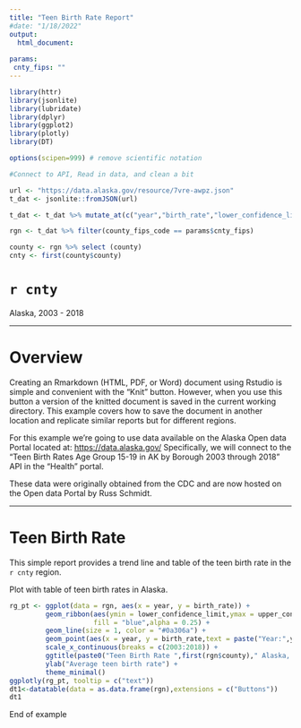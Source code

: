 ---
title: "Teen Birth Rate Report"
#date: "1/18/2022"
output: 
  html_document:  
 
params: 
 cnty_fips: ""
---

```{r setup, include=FALSE, message=FALSE, warning=FALSE}
library(httr)
library(jsonlite)
library(lubridate)
library(dplyr)
library(ggplot2)
library(plotly)
library(DT)

options(scipen=999) # remove scientific notation

#Connect to API, Read in data, and clean a bit

url <- "https://data.alaska.gov/resource/7vre-awpz.json"
t_dat <- jsonlite::fromJSON(url)

t_dat <- t_dat %>% mutate_at(c("year","birth_rate","lower_confidence_limit","upper_confidence_limit"), as.numeric)

rgn <- t_dat %>% filter(county_fips_code == params$cnty_fips)

county <- rgn %>% select (county) 
cnty <- first(county$county)

```


<div class = "header">
<left>
<h1>  `r cnty` </h1>
Alaska, 2003 - 2018 
</left> 
</div>
<hr>


# Overview

Creating an Rmarkdown (HTML, PDF, or Word) document using Rstudio is simple and convenient with the "Knit" button. However, when you use this button a version of the knitted document is saved in the current working directory. This example covers how to save the document in another location and replicate similar reports but for different regions.

For this example we're going to use data available on the Alaska Open data Portal located at: <https://data.alaska.gov/>  Specifically, we will connect to the "Teen Birth Rates Age Group 15-19 in AK by Borough 2003 through 2018" API in the "Health" portal.  

These data were originally obtained from the CDC and are now hosted on the Open data Portal by Russ Schmidt. 

---
# Teen Birth Rate 

This simple report provides a trend line and table of the teen birth rate in the `r cnty` region.   


Plot with table of teen birth rates in Alaska. 

```{r echo=FALSE, message=FALSE, warning=FALSE, fig.width = 9, fig.height= 4}
rg_pt <- ggplot(data = rgn, aes(x = year, y = birth_rate)) +
         geom_ribbon(aes(ymin = lower_confidence_limit,ymax = upper_confidence_limit),
                     fill = "blue",alpha = 0.25) +
         geom_line(size = 1, color = "#0a306a") +
         geom_point(aes(x = year, y = birth_rate,text = paste("Year:",year,"<br>Teen Birth Rate:",birth_rate,"<br>LowerCI:",lower_confidence_limit,"<br>UpperCI:",upper_confidence_limit)),size = 2, color = "#0a306a") +
         scale_x_continuous(breaks = c(2003:2018)) +
         ggtitle(paste0("Teen Birth Rate ",first(rgn$county)," Alaska, 2003-2018")) +
         ylab("Average teen birth rate") +
         theme_minimal()
ggplotly(rg_pt, tooltip = c("text"))  
dt1<-datatable(data = as.data.frame(rgn),extensions = c("Buttons"))
dt1

```  

End of example